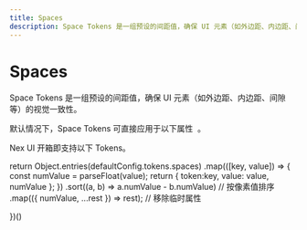 ```yaml
---
title: Spaces
description: Space Tokens 是一组预设的间距值，确保 UI 元素（如外边距、内边距、间隙等）的视觉一致性。
---
```



# Spaces

Space Tokens 是一组预设的间距值，确保 UI 元素（如外边距、内边距、间隙等）的视觉一致性。

<Callout type='info'>
  <span className='x:float-left'>
    默认情况下，Space Tokens 可直接应用于以下属性&nbsp;
  </span>
  <AvailableProps.Spaces />
  <span>。</span>
</Callout>

Nex UI 开箱即支持以下 Tokens。

  return Object.entries(defaultConfig.tokens.spaces)
    .map(([key, value]) => {
      const numValue = parseFloat(value);
      return { token:key, value: value, numValue };
    })
    .sort((a, b) => a.numValue - b.numValue) // 按像素值排序
    .map(({ numValue, ...rest }) => rest); // 移除临时属性

})()

<TokensTable dataSource={dataSource} />
